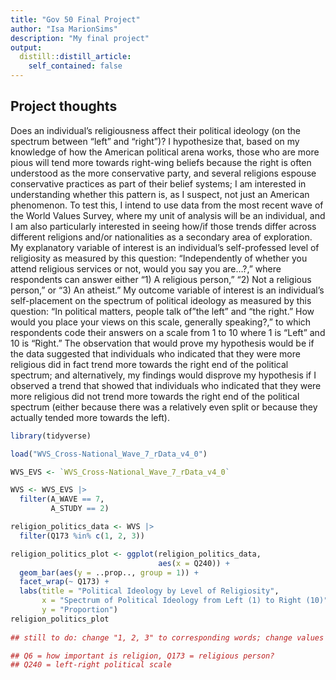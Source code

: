 ```yaml
---
title: "Gov 50 Final Project"
author: "Isa MarionSims"
description: "My final project"
output:
  distill::distill_article:
    self_contained: false
---
```




## Project thoughts

Does an individual’s religiousness affect their political ideology (on the spectrum between “left” and “right”)?  I hypothesize that, based on my knowledge of how the American political arena works, those who are more pious will tend more towards right-wing beliefs because the right is often understood as the more conservative party, and several religions espouse conservative practices as part of their belief systems; I am interested in understanding whether this pattern is, as I suspect, not just an American phenomenon.  To test this, I intend to use data from the most recent wave of the World Values Survey, where my unit of analysis will be an individual, and I am also particularly interested in seeing how/if those trends differ across different religions and/or nationalities as a secondary area of exploration.  My explanatory variable of interest is an individual’s self-professed level of religiosity as measured by this question: “Independently of whether you attend religious services or not, would you say you are…?,” where respondents can answer either “1) A religious person,” “2) Not a religious person,” or “3) An atheist.”  My outcome variable of interest is an individual’s self-placement on the spectrum of political ideology as measured by this question: “In political matters, people talk of "the left" and "the right."  How would you place your views on this scale, generally speaking?,” to which respondents code their answers on a scale from 1 to 10 where 1 is “Left” and 10 is “Right.”  The observation that would prove my hypothesis would be if the data suggested that individuals who indicated that they were more religious did in fact trend more towards the right end of the political spectrum; and alternatively, my findings would disprove my hypothesis if I observed a trend that showed that individuals who indicated that they were more religious did not trend more towards the right end of the political spectrum (either because there was a relatively even split or because they actually tended more towards the left).


```r
library(tidyverse)

load("WVS_Cross-National_Wave_7_rData_v4_0")

WVS_EVS <- `WVS_Cross-National_Wave_7_rData_v4_0`

```

```r
WVS <- WVS_EVS |>
  filter(A_WAVE == 7,
         A_STUDY == 2)

religion_politics_data <- WVS |>
  filter(Q173 %in% c(1, 2, 3))

religion_politics_plot <- ggplot(religion_politics_data,
                                 aes(x = Q240)) +
  geom_bar(aes(y = ..prop.., group = 1)) +
  facet_wrap(~ Q173) +
  labs(title = "Political Ideology by Level of Religiosity",
       x = "Spectrum of Political Ideology from Left (1) to Right (10)",
       y = "Proportion")
religion_politics_plot
  
## still to do: change "1, 2, 3" to corresponding words; change values on x-axis to 1-10; specify what "proportion" means

## Q6 = how important is religion, Q173 = religious person?
## Q240 = left-right political scale
```


